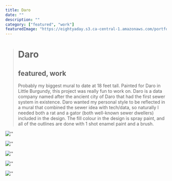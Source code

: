 ```yaml
---
title: Daro
date: ""
description: ""
category: ["featured", "work"]
featuredImage: "https://eightyaday.s3.ca-central-1.amazonaws.com/portfolio/daro/daro-preview.jpg"
---
```


> # Daro
>
> ## featured, work
>
> Probably my biggest mural to date at 18 feet tall. Painted for Daro in Little Burgundy, this project was really fun to work on. Daro is a data company named after the ancient city of Daro that had the first sewer system in existence. Daro wanted my personal style to be reflected in a mural that combined the sewer idea with tech/data, so naturally I needed both a rat and a gator (both well-known sewer dwellers) included in the design. The fill colour in the design is spray paint, and all of the outlines are done with 1 shot enamel paint and a brush.

![''](https://eightyaday.s3.ca-central-1.amazonaws.com/portfolio/daro/daro-01.jpg)

![''](https://eightyaday.s3.ca-central-1.amazonaws.com/portfolio/daro/daro-02.jpg)

![''](https://eightyaday.s3.ca-central-1.amazonaws.com/portfolio/daro/daro-03.jpg)

![''](https://eightyaday.s3.ca-central-1.amazonaws.com/portfolio/daro/daro-04.jpg)

![''](https://eightyaday.s3.ca-central-1.amazonaws.com/portfolio/daro/daro-05.jpg)
